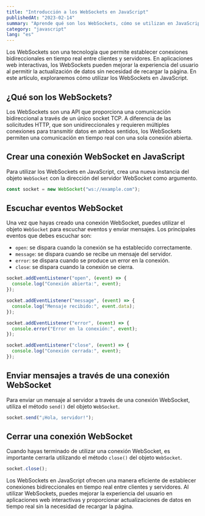 ```yaml
---
title: "Introducción a los WebSockets en JavaScript"
publishedAt: "2023-02-14"
summary: "Aprende qué son los WebSockets, cómo se utilizan en JavaScript para establecer conexiones bidireccionales en tiempo real entre clientes y servidores, y cómo pueden mejorar la experiencia del usuario en aplicaciones web interactivas."
category: "javascript"
lang: "es"
---
```


Los WebSockets son una tecnología que permite establecer conexiones bidireccionales en tiempo real entre clientes y servidores. En aplicaciones web interactivas, los WebSockets pueden mejorar la experiencia del usuario al permitir la actualización de datos sin necesidad de recargar la página. En este artículo, exploraremos cómo utilizar los WebSockets en JavaScript.

## ¿Qué son los WebSockets?

Los WebSockets son una API que proporciona una comunicación bidireccional a través de un único socket TCP. A diferencia de las solicitudes HTTP, que son unidireccionales y requieren múltiples conexiones para transmitir datos en ambos sentidos, los WebSockets permiten una comunicación en tiempo real con una sola conexión abierta.

## Crear una conexión WebSocket en JavaScript

Para utilizar los WebSockets en JavaScript, crea una nueva instancia del objeto `WebSocket` con la dirección del servidor WebSocket como argumento.

```javascript
const socket = new WebSocket("ws://example.com");
```

## Escuchar eventos WebSocket

Una vez que hayas creado una conexión WebSocket, puedes utilizar el objeto `WebSocket` para escuchar eventos y enviar mensajes. Los principales eventos que debes escuchar son:

- `open`: se dispara cuando la conexión se ha establecido correctamente.
- `message`: se dispara cuando se recibe un mensaje del servidor.
- `error`: se dispara cuando se produce un error en la conexión.
- `close`: se dispara cuando la conexión se cierra.

```javascript
socket.addEventListener("open", (event) => {
  console.log("Conexión abierta:", event);
});

socket.addEventListener("message", (event) => {
  console.log("Mensaje recibido:", event.data);
});

socket.addEventListener("error", (event) => {
  console.error("Error en la conexión:", event);
});

socket.addEventListener("close", (event) => {
  console.log("Conexión cerrada:", event);
});
```

## Enviar mensajes a través de una conexión WebSocket

Para enviar un mensaje al servidor a través de una conexión WebSocket, utiliza el método `send()` del objeto `WebSocket`.

```javascript
socket.send("¡Hola, servidor!");
```

## Cerrar una conexión WebSocket

Cuando hayas terminado de utilizar una conexión WebSocket, es importante cerrarla utilizando el método `close()` del objeto `WebSocket`.

```javascript
socket.close();
```

Los WebSockets en JavaScript ofrecen una manera eficiente de establecer conexiones bidireccionales en tiempo real entre clientes y servidores. Al utilizar WebSockets, puedes mejorar la experiencia del usuario en aplicaciones web interactivas y proporcionar actualizaciones de datos en tiempo real sin la necesidad de recargar la página.
